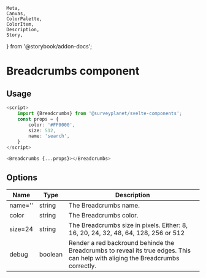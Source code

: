 	Meta,
	Canvas,
	ColorPalette,
	ColorItem,
	Description,
	Story,
} from '@storybook/addon-docs';


<Meta
	title="Breadcrumbs/Documentation"
	component={Breadcrumbs}
/>

# Breadcrumbs component

<div id="example">
	<Story id="Breadcrumbs-default--basic" />
</div>

## Usage

```ts
<script>
	import {Breadcrumbs} from '@surveyplanet/svelte-components';
	const props = {
		color: '#FF0000',
		size: 512,
		name: 'search',
	}
</script>

<Breadcrumbs {...props}></Breadcrumbs>
```

## Options

| Name    | Type    | Description                                                                                                                    |
| ------- | ------- | ------------------------------------------------------------------------------------------------------------------------------ |
| name='' | string  | The Breadcrumbs name.                                                                                                          |
| color   | string  | The Breadcrumbs color.                                                                                                         |
| size=24 | string  | The Breadcrumbs size in pixels. Either: 8, 16, 20, 24, 32, 48, 64, 128, 256 or 512                                             |
| debug   | boolean | Render a red backround behinde the Breadcrumbs to reveal its true edges. This can help with aliging the Breadcrumbs correctly. |
